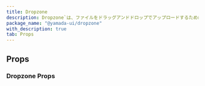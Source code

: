 ```yaml
---
title: Dropzone
description: Dropzone`は、ファイルをドラッグアンドドロップでアップロードするために使用されるコンポーネントです。
package_name: "@yamada-ui/dropzone"
with_description: true
tab: Props
---
```


## Props

### Dropzone Props

<PropsCard
  name="accept"
  type="string[] | Accept"
  description="File types to accept."
/>
<PropsCard
  name="colorScheme"
  type='"whiteAlpha" | "blackAlpha" | "gray" | "zinc" | "neutral" | "stone" | "red" | "rose" | "pink" | "orange" | "amber" | "yellow" | "lime" | "green" | "emerald" | "teal" | "cyan" | "sky" | "blue" | "indigo" | "violet" | "purple" | "fuchsia"'
  description="The visual color appearance of the component."
/>
<PropsCard
  name="errorBorderColor"
  type='"link" | "border" | BorderColor | "current" | "whiteAlpha.50" | "whiteAlpha.100" | "whiteAlpha.200" | "whiteAlpha.300" | "whiteAlpha.400" | "whiteAlpha.500" | ... 253 more ... | ColorModeArray<...>'
  description="The border color when the input is invalid."
/>
<PropsCard
  name="focusBorderColor"
  type='"link" | "border" | BorderColor | "current" | "whiteAlpha.50" | "whiteAlpha.100" | "whiteAlpha.200" | "whiteAlpha.300" | "whiteAlpha.400" | "whiteAlpha.500" | ... 253 more ... | ColorModeArray<...>'
  description="The border color when the input is focused."
/>
<PropsCard
  name="isDisabled"
  type="boolean"
  description="If `true`, the form control will be disabled."
/>
<PropsCard
  name="isInvalid"
  type="boolean"
  description="If `true`, the form control will be invalid."
/>
<PropsCard
  name="isLoading"
  type="boolean"
  description="If `true`, display the dropzone loading icon."
/>
<PropsCard
  name="isReadOnly"
  type="boolean"
  description="If `true`, the form control will be readonly."
/>
<PropsCard
  name="isRequired"
  type="boolean"
  description="If `true`, the form control will be required."
/>
<PropsCard
  name="loadingProps"
  type="LoadingProps"
  description="Props for dropzone loading icon element."
/>
<PropsCard
  name="openRef"
  type="type ONLY_FOR_FORMAT =
  | ((instance: (() => void | undefined) | null) => void)
  | MutableRefObject<(() => void | undefined) | null>"
  description="Ref to a open function."
/>
<PropsCard
  name="overlayProps"
  type="FadeProps"
  description="Props for dropzone overlay element."
/>
<PropsCard
  name="size"
  type='"xs" | "sm" | "md" | "lg" | "full"'
  description="The size of the Dropzone."
/>
<PropsCard
  name="variant"
  type='"solid" | "dashed" | "unstyled"'
  description="The variant of the Dropzone."
/>
